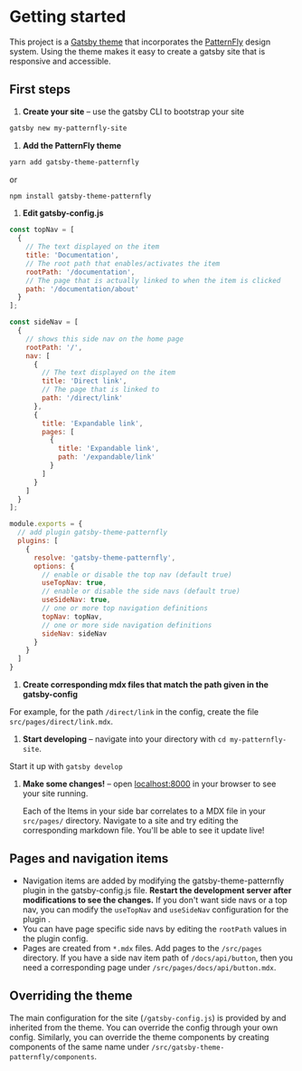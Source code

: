 # Getting started

This project is a [Gatsby theme](https://www.gatsbyjs.org/docs/themes/what-are-gatsby-themes/) that incorporates the [PatternFly](https://www.patternfly.org/v4/) design system. Using the theme makes it easy to create a gatsby site that is responsive and accessible.

## First steps

1. **Create your site** – use the gatsby CLI to bootstrap your site

  ```sh
  gatsby new my-patternfly-site
  ```

1. **Add the PatternFly theme**
  ```sh
  yarn add gatsby-theme-patternfly
  ```
  or
  ```sh
  npm install gatsby-theme-patternfly
  ```

1. **Edit gatsby-config.js**
  ```js
  const topNav = [
    {
      // The text displayed on the item
      title: 'Documentation',
      // The root path that enables/activates the item
      rootPath: '/documentation',
      // The page that is actually linked to when the item is clicked
      path: '/documentation/about'
    }
  ];
  
  const sideNav = [
    {
      // shows this side nav on the home page
      rootPath: '/',
      nav: [
        {
          // The text displayed on the item
          title: 'Direct link',
          // The page that is linked to
          path: '/direct/link'
        },
        {
          title: 'Expandable link',
          pages: [
            {
              title: 'Expandable link',
              path: '/expandable/link'
            }
          ]
        }
      ]
    }
  ];

  module.exports = {
    // add plugin gatsby-theme-patternfly
    plugins: [
      {
        resolve: 'gatsby-theme-patternfly',
        options: {
          // enable or disable the top nav (default true)
          useTopNav: true,
          // enable or disable the side navs (default true)
          useSideNav: true,
          // one or more top navigation definitions
          topNav: topNav,
          // one or more side navigation definitions
          sideNav: sideNav
        }
      }
    ]
  }
  ```

1. **Create corresponding mdx files that match the path given in the gatsby-config**

  For example, for the path `/direct/link` in the config, create the file `src/pages/direct/link.mdx`.

1. **Start developing** – navigate into your directory with `cd my-patternfly-site`.

  Start it up with `gatsby develop`

1. **Make some changes!** – open [localhost:8000](//localhost:8000) in your browser to see your site running.

   Each of the Items in your side bar correlates to a MDX file in your `src/pages/` directory. Navigate to a site and try editing the corresponding markdown file. You'll be able to see it update live!

## Pages and navigation items

- Navigation items are added by modifying the gatsby-theme-patternfly plugin in the gatsby-config.js file. **Restart the development server after modifications to see the changes.** If you don't want side navs or a top nav, you can modify the `useTopNav` and `useSideNav` configuration for the plugin .
- You can have page specific side navs by editing the `rootPath` values in the plugin config.
- Pages are created from `*.mdx` files. Add pages to the `/src/pages` directory. If you have a side nav item path of `/docs/api/button`, then you need a corresponding page under `/src/pages/docs/api/button.mdx`.

## Overriding the theme

The main configuration for the site (`/gatsby-config.js`) is provided by and inherited from the theme. You can override the config through your own config. Similarly, you can override the theme components by creating components of the same name under `/src/gatsby-theme-patternfly/components`.
